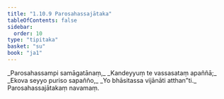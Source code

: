 ```yaml
---
title: "1.10.9 Parosahassajātaka"
tableOfContents: false
sidebar:
  order: 10
type: "tipitaka"
basket: "su"
book: "ja1"
---
```



<DynamicBreadcrumb />

<Division number="99" book="ja1" bookNo="22" page="23">

<Paragraph number="218" type="verses" book="ja1">
_Parosahassampi samāgatānaṃ,_  
_Kandeyyuṃ te vassasataṃ apaññā;_  
_Ekova seyyo puriso sapañño,_  
_Yo bhāsitassa vijānāti atthan”ti._  


</Paragraph>
</Division>

<Paragraph number="219" type="center" book="ja1">
Parosahassajātakaṃ navamaṃ.
</Paragraph>